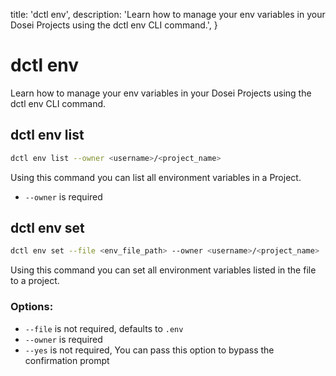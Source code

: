   title: 'dctl env',
  description:
    'Learn how to manage your env variables in your Dosei Projects using the dctl env CLI command.',
}


# dctl env
Learn how to manage your env variables in your Dosei Projects using the dctl env CLI command.

## dctl env list
```bash
dctl env list --owner <username>/<project_name>
```
Using this command you can list all environment variables in a Project.
- `--owner` is required

## dctl env set
```bash
dctl env set --file <env_file_path> --owner <username>/<project_name>
```
Using this command you can set all environment variables listed in the file to a project.

### Options:
- `--file` is not required, defaults to `.env`
- `--owner` is required
- `--yes` is not required, You can pass this option to bypass the confirmation prompt

